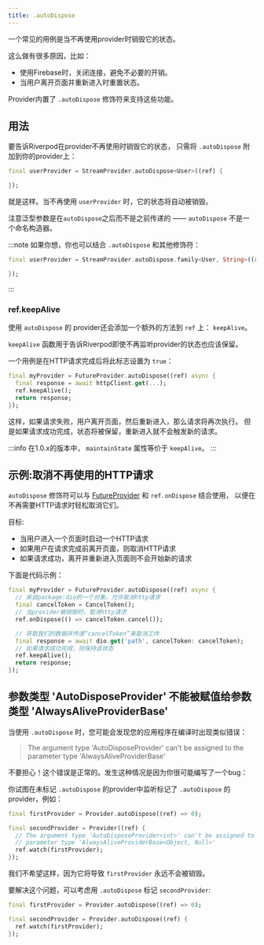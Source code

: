 ```yaml
---
title: .autoDispose
---
```



一个常见的用例是当不再使用provider时销毁它的状态。

这么做有很多原因，比如：

- 使用Firebase时，关闭连接，避免不必要的开销。
- 当用户离开页面并重新进入时重置状态。

Provider内置了 `.autoDispose` 修饰符来支持这些功能。

## 用法

要告诉Riverpod在provider不再使用时销毁它的状态，
只需将 `.autoDispose` 附加到你的provider上：

```dart
final userProvider = StreamProvider.autoDispose<User>((ref) {

});
```

就是这样。当不再使用 `userProvider` 时，它的状态将自动被销毁。

注意泛型参数是在`autoDispose`之后而不是之前传递的 —— `autoDispose` 不是一个命名构造器。

:::note
如果你想，你也可以结合 `.autoDispose` 和其他修饰符：

```dart
final userProvider = StreamProvider.autoDispose.family<User, String>((ref, id) {

});
```

:::

### ref.keepAlive

使用 `autoDispose` 的 provider还会添加一个额外的方法到 `ref` 上：  `keepAlive`。

`keepAlive` 函数用于告诉Riverpod即使不再监听provider的状态也应该保留。

一个用例是在HTTP请求完成后将此标志设置为 `true`：

```dart
final myProvider = FutureProvider.autoDispose((ref) async {
  final response = await httpClient.get(...);
  ref.keepAlive();
  return response;
});
```

这样，如果请求失败，用户离开页面，然后重新进入，那么请求将再次执行。
但是如果请求成功完成，状态将被保留，重新进入就不会触发新的请求。

:::info
在1.0.x的版本中， `maintainState` 属性等价于 `keepAlive`。
:::

## 示例:取消不再使用的HTTP请求

`autoDispose` 修饰符可以与 [FutureProvider] 和 `ref.onDispose` 结合使用，
以便在不再需要HTTP请求时轻松取消它们。

目标:

- 当用户进入一个页面时启动一个HTTP请求
- 如果用户在请求完成前离开页面，则取消HTTP请求
- 如果请求成功，离开并重新进入页面则不会开始新的请求

下面是代码示例：

```dart
final myProvider = FutureProvider.autoDispose((ref) async {
  // 来自package:dio的一个对象，允许取消http请求
  final cancelToken = CancelToken();
  // 当provider被销毁时，取消http请求
  ref.onDispose(() => cancelToken.cancel());

  // 获取我们的数据并传递“cancelToken”来取消工作
  final response = await dio.get('path', cancelToken: cancelToken);
  // 如果请求成功完成，则保持该状态
  ref.keepAlive();
  return response;
});
```

## 参数类型 'AutoDisposeProvider' 不能被赋值给参数类型 'AlwaysAliveProviderBase'

当使用 `.autoDispose` 时，您可能会发现您的应用程序在编译时出现类似错误：

> The argument type 'AutoDisposeProvider' can't be assigned to the parameter
> type 'AlwaysAliveProviderBase'

不要担心！这个错误是正常的。发生这种情况是因为你很可能编写了一个bug：

你试图在未标记 `.autoDispose` 的provider中监听标记了 `.autoDispose` 的provider，例如：

```dart
final firstProvider = Provider.autoDispose((ref) => 0);

final secondProvider = Provider((ref) {
  // The argument type 'AutoDisposeProvider<int>' can't be assigned to the
  // parameter type 'AlwaysAliveProviderBase<Object, Null>'
  ref.watch(firstProvider);
});
```

我们不希望这样，因为它将导致 `firstProvider` 永远不会被销毁。

要解决这个问题，可以考虑用 `.autoDispose` 标记 `secondProvider`:

```dart
final firstProvider = Provider.autoDispose((ref) => 0);

final secondProvider = Provider.autoDispose((ref) {
  ref.watch(firstProvider);
});
```

[futureprovider]: ../../providers/future_provider
